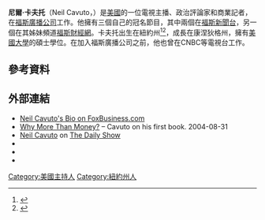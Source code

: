 {{expand|time=2016-11-10T11:08:36+00:00}}
'''尼爾·卡夫托'''（Neil Cavuto，{{bd|1958年|9月22日}}）是[[美國|美國]]的一位電視主播、政治評論家和商業記者，在[[福斯廣播公司|福斯廣播公司]]工作。他擁有三個自己的冠名節目，其中兩個在[[福斯新聞台|福斯新聞台]]，另一個在其姊妹頻道[[福斯財經網|福斯財經網]]。卡夫托出生在紐約州<ref>{{Cite web |url=http://www.people.com/people/archive/article/0,,20137935,00.html |title=存档副本 |accessdate=2016-11-10 |archive-date=2016-07-07 |archive-url=https://web.archive.org/web/20160707165130/http://www.people.com/people/archive/article/0,,20137935,00.html |dead-url=no }}</ref><ref>{{Cite web |url=http://www.findagrave.com/cgi-bin/fg.cgi?page=gr&GRid=142599943 |title=存档副本 |accessdate=2016-11-10 |archive-date=2016-03-11 |archive-url=https://web.archive.org/web/20160311010918/http://www.findagrave.com/cgi-bin/fg.cgi?page=gr&GRid=142599943 |dead-url=no }}</ref>，成長在康涅狄格州，擁有[[美國大學|美國大學]]的碩士學位。在加入福斯廣播公司之前，他也曾在CNBC等電視台工作。 
==參考資料==
{{reflist}}
==外部連結==
{{wikiquote}}
* [https://web.archive.org/web/20151226210628/http://www.foxbusiness.com/watch/anchors-reporters/neil-cavuto-bio/ Neil Cavuto's Bio on FoxBusiness.com]
* [https://web.archive.org/web/20121016121705/http://www.foxnews.com/story/0,2933,121092,00.html Why More Than Money?] – Cavuto on his first book. 2004-08-31
* [http://www.thedailyshow.com/videos/tag/Neil%20Cavuto Neil Cavuto] {{Wayback|url=http://www.thedailyshow.com/videos/tag/Neil%20Cavuto |date=20130808084824 }} on [[The_Daily_Show|The Daily Show]]
* {{Twitter}}
* {{Facebook|YourWorldCavuto}}
* {{C-SPAN|neilcavuto}}
[[Category:美國主持人|Category:美國主持人]]
[[Category:紐約州人|Category:紐約州人]]